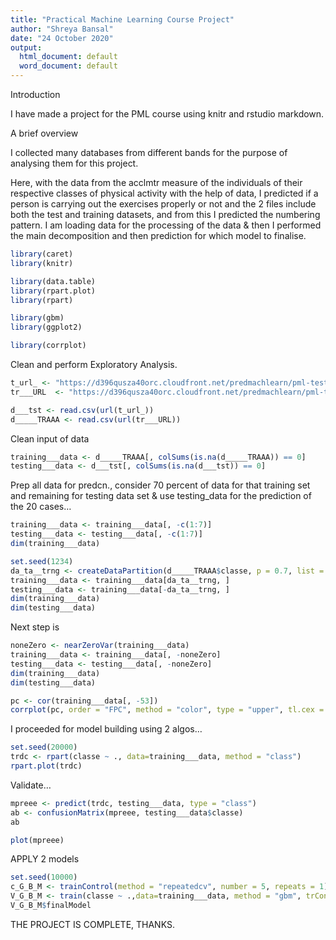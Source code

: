 ---
title: "Practical Machine Learning Course Project"
author: "Shreya Bansal"
date: "24 October 2020"
output:
  html_document: default
  word_document: default
---
Introduction

I have made a project for the PML course using knitr and rstudio markdown.

A brief overview

I collected many databases from different bands for the purpose of analysing them for this project.

Here, with the data from the acclmtr measure of the individuals of their respective classes of physical activity with the help of data, I predicted if a person is carrying out the exercises properly or not and the 2 files include both the test and training datasets, and from this I predicted the numbering pattern.
I am loading data for the processing of the data & then I performed the main decomposition and then prediction for which model to finalise.


```{r}
library(caret)
library(knitr)

library(data.table)
library(rpart.plot)
library(rpart)

library(gbm)
library(ggplot2)

library(corrplot)

```
Clean and perform Exploratory Analysis.

```{r}
t_url_ <- "https://d396qusza40orc.cloudfront.net/predmachlearn/pml-testing.csv"
tr___URL  <- "https://d396qusza40orc.cloudfront.net/predmachlearn/pml-training.csv"

d___tst <- read.csv(url(t_url_))
d_____TRAAA <- read.csv(url(tr___URL))


```
Clean input of data

```{r}
training___data <- d_____TRAAA[, colSums(is.na(d_____TRAAA)) == 0]
testing___data <- d___tst[, colSums(is.na(d___tst)) == 0]
```
Prep all data for predcn., consider 70 percent of  data for that training set and remaining for testing data set
& use testing_data for the prediction of the 20 cases...

```{r}
training___data <- training___data[, -c(1:7)]
testing___data <- testing___data[, -c(1:7)]
dim(training___data)
```

```{r}
set.seed(1234)
da_ta__trng <- createDataPartition(d_____TRAAA$classe, p = 0.7, list = FALSE)
training___data <- training___data[da_ta__trng, ]
testing___data <- training___data[-da_ta__trng, ]
dim(training___data)
dim(testing___data)
```
Next step is
```{r}
noneZero <- nearZeroVar(training___data)
training___data <- training___data[, -noneZero]
testing___data <- testing___data[, -noneZero]
dim(training___data)
dim(testing___data)
```


```{r}
pc <- cor(training___data[, -53])
corrplot(pc, order = "FPC", method = "color", type = "upper", tl.cex = 0.8, tl.col = rgb(0, 0, 0))
```


I proceeded for model building using 2 algos...

```{r}
set.seed(20000)
trdc <- rpart(classe ~ ., data=training___data, method = "class")
rpart.plot(trdc)
```

Validate... 
```{r}
mpreee <- predict(trdc, testing___data, type = "class")
ab <- confusionMatrix(mpreee, testing___data$classe)
ab
```

```{r}
plot(mpreee)
```

APPLY 2 models

```{r}
set.seed(10000)
c_G_B_M <- trainControl(method = "repeatedcv", number = 5, repeats = 1)
V_G_B_M <- train(classe ~ .,data=training___data, method = "gbm", trControl = c_G_B_M, verbose = FALSE)
V_G_B_M$finalModel
```

THE PROJECT IS COMPLETE, THANKS.
